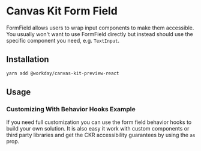 


<Meta title="Preview/Inputs/Form Field/React" component={FormField} />

# Canvas Kit Form Field

FormField allows users to wrap input components to make them accessible. You usually won't want to
use FormField directly but instead should use the specific component you need, e.g. `TextInput`.

## Installation

```sh
yarn add @workday/canvas-kit-preview-react
```

## Usage

### Customizing With Behavior Hooks Example

If you need full customization you can use the form field behavior hooks to build your own solution.
It is also easy it work with custom components or third party libraries and get the CKR
accessibility guarantees by using the `as` prop.

<ExampleCodeBlock code={Custom} />
